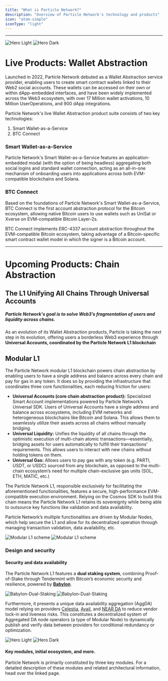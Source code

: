 ```yaml
---
title: "What is Particle Network?"
description: "Overview of Particle Network's technology and products"
icon: "atom-simple"
iconType: "light"
---
```


***

<img
  className="block dark:hidden"
  src="/images/hero-dark.png"
  alt="Hero Light"
/>
<img
  className="hidden dark:block"
  src="/images/hero-dark.png"
  alt="Hero Dark"
/>

# Live Products: Wallet Abstraction

Launched in 2022, Particle Network debuted as a Wallet Abstraction service provider, enabling users to create smart contract wallets linked to their Web2 social accounts. These wallets can be accessed on their own or within dApp-embedded interfaces, and have been widely implemented across the Web3 ecosystem, with over 17 Million wallet activations, 10 Million UserOperations, and 900 dApp integrations.

Particle Network's live Wallet Abstraction product suite consists of two key technologies:

1. Smart Wallet-as-a-Service
2. BTC Connect

### Smart Wallet-as-a-Service

Particle Network's Smart Wallet-as-a-Service features an application-embedded modal (with the option of being headless) aggregating both social logins and standard wallet connection, acting as an all-in-one mechanism of onboarding users into applications across both EVM-compatible blockchains and Solana.

<Card title="Learn more about Smart Wallet-as-a-Service" icon="wallet" href="/landing/wallet-abstraction/waas/overview"></Card>

### BTC Connect

Based on the foundations of Particle Network's Smart Wallet-as-a-Service, BTC Connect is the first account abstraction protocol for the Bitcoin ecosystem, allowing native Bitcoin users to use wallets such as UniSat or Xverse on EVM-compatible Bitcoin Layer-2s.

BTC Connect implements ERC-4337 account abstraction throughout the EVM-compatible Bitcoin ecosystem, taking advantage of a Bitcoin-specific smart contract wallet model in which the signer is a Bitcoin account.

<Card title="Learn more about BTC Connect" icon="bitcoin" href="/landing/wallet-abstraction/btc-connect"></Card>

---

# Upcoming Products: Chain Abstraction

## The L1 Unifying All Chains Through Universal Accounts

##### Particle Network's goal is to solve Web3’s fragmentation of users and liquidity across chains.

As an evolution of its Wallet Abstraction products, Particle is taking the next step in its evolution, offering users a borderless Web3 experience through **Universal Accounts, coordinated by the Particle Network L1 blockchain**

## Modular L1

The Particle Network modular L1 blockchain powers chain abstraction by enabling users to have a single address and balance across every chain and pay for gas in any token. It does so by providing the infrastructure that coordinates three core functionalities, each reducing friction for users:

- **Universal Accounts (core chain abstraction product):** Specialized Smart Account implementations powered by Particle Network’s Universal SDK. Users of Universal Accounts have a single address and balance across ecosystems, including EVM networks and heterogeneous blockchains like Bitcoin and Solana. This allows them to seamlessly utilize their assets across all chains without manually bridging.
- **Universal Liquidity:** Unifies the liquidity of all chains through the optimistic execution of multi-chain atomic transactions—essentially, bridging assets for users automatically to fulfill their transactions’ requirements. This allows users to interact with new chains without holding tokens on them.
- **Universal Gas:** Allows users to pay gas with any token (e.g. PARTI, USDT, or USDC) sourced from any blockchain, as opposed to the multi-chain ecosystem’s need for multiple chain-exclusive gas units (SOL, ETH, MATIC, etc.)

The Particle Network L1, responsible exclusively for facilitating the aforementioned functionalities, features a secure, high-performance EVM-compatible execution environment. Relying on the Cosmos SDK to build this chain means the Particle Network L1 retains its sovereignty while being able to outsource key functions like validation and data availability.

Particle Network’s multiple functionalities are driven by Modular Nodes, which help secure the L1 and allow for its decentralized operation through managing transaction validation, data availability, etc.


<Frame caption="L1 Modular architecture.">
<img
  className="block dark:hidden"
  src="/images/modular-l1.jpg"
  alt="Modular L1 scheme"
/>
<img
  className="hidden dark:block"
  src="/images/modular-l1.jpg"
  alt="Modular L1 scheme"
/>
</Frame>


### Design and security

#### Security and data availability

The Particle Network L1 features a **dual staking system**, combining Proof-of-Stake through Tendermint with Bitcoin’s economic security and resilience, powered by **[Babylon](https://babylonchain.io)**.

<img
  className="block dark:hidden"
  src="/images/babylon-dual-staking.png"
  alt="Babylon-Dual-Staking"
/>
<img
  className="hidden dark:block"
  src="/images/babylon-dual-staking.png"
  alt="Babylon-Dual-Staking"
/>

Furthermore, it presents a unique data availability aggregation (AggDA) model relying on providers [Celestia](https://celestia.org/), [Avail](https://www.availproject.org/), and [NEAR DA](https://near.org/data-availability) to reduce vendor lock-in and liveness risks. This constitutes a decentralized system of Aggregated DA node operators (a type of Modular Node) to dynamically publish and verify data between providers for conditional redundancy or optimization.

<img
  className="block dark:hidden"
  src="/images/data.jpeg"
  alt="Hero Light"
/>
<img
  className="hidden dark:block"
  src="/images/data.jpeg"
  alt="Hero Dark"
/>

#### Key modules, initial ecosystem, and more.

<Card title="Learn more about the Particle Network L1" icon="wand-magic-sparkles" href="/landing/modular-l1/introduction">
Particle Network is primarily constituted by three key modules. For a detailed description of these modules and related architectural information, head over the linked page.
</Card>


